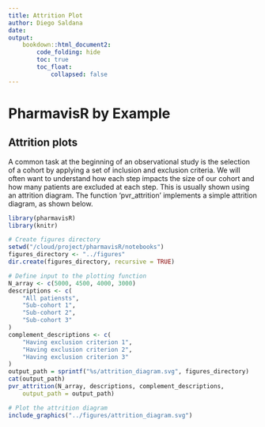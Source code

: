 ```yaml
---
title: Attrition Plot
author: Diego Saldana
date: 
output:
    bookdown::html_document2:
        code_folding: hide
        toc: true
        toc_float:
            collapsed: false
---
```


# PharmavisR by Example

## Attrition plots

A common task at the beginning of an observational study is the selection of 
a cohort by applying a set of inclusion and exclusion criteria. We will often 
want to understand how each step impacts the size of our cohort and how many 
patients are excluded at each step. This is usually shown using an attrition 
diagram. The function 'pvr_attrition' implements a simple attrition diagram, 
as shown below.

```r
library(pharmavisR)
library(knitr)

# Create figures directory 
setwd("/cloud/project/pharmavisR/notebooks")
figures_directory <- "../figures"
dir.create(figures_directory, recursive = TRUE)

# Define input to the plotting function
N_array <- c(5000, 4500, 4000, 3000)                                        
descriptions <- c(                                                              
    "All patiensts",                                                            
    "Sub-cohort 1",                                         
    "Sub-cohort 2",                                         
    "Sub-cohort 3"                                          
)                                                                               
complement_descriptions <- c(                                                   
    "Having exclusion criterion 1",                                            
    "Having exclusion criterion 2",                                            
    "Having exclusion criterion 3"                                             
)
output_path = sprintf("%s/attrition_diagram.svg", figures_directory)
cat(output_path)
pvr_attrition(N_array, descriptions, complement_descriptions, 
    output_path = output_path)
```

```r
# Plot the attrition diagram
include_graphics("../figures/attrition_diagram.svg")
```

